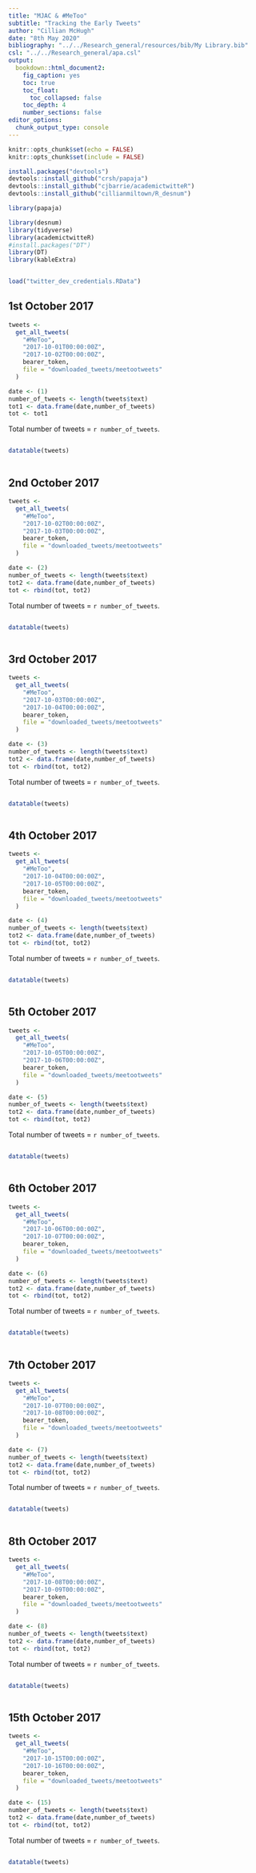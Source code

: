 ```yaml
---
title: "MJAC & #MeToo"
subtitle: "Tracking the Early Tweets"
author: "Cillian McHugh"
date: "8th May 2020"
bibliography: "../../Research_general/resources/bib/My Library.bib"
csl: "../../Research_general/apa.csl"
output:
  bookdown::html_document2:
    fig_caption: yes
    toc: true
    toc_float:
      toc_collapsed: false
    toc_depth: 4
    number_sections: false
editor_options: 
  chunk_output_type: console
---
```


```{=html}
<script>
$(document).ready(function() {
  $items = $('div#TOC li');
  $items.each(function(idx) {
    num_ul = $(this).parentsUntil('#TOC').length;
    $(this).css({'text-indent': num_ul * 10, 'padding-left': 10});
  });

});
</script>
```
```{=html}
<style type="text/css">
  .table-container {
  width: 100%;
  overflow-x: scroll;
}
</style>
```
```r
knitr::opts_chunk$set(echo = FALSE)
knitr::opts_chunk$set(include = FALSE)
```

```r
install.packages("devtools")
devtools::install_github("crsh/papaja")
devtools::install_github("cjbarrie/academictwitteR")
devtools::install_github("cillianmiltown/R_desnum")

library(papaja)

library(desnum)
library(tidyverse)
library(academictwitteR)
#install.packages("DT")
library(DT)
library(kableExtra)



```

```r

load("twitter_dev_credentials.RData")

```

## 1st October 2017

```r

tweets <-
  get_all_tweets(
    "#MeToo",
    "2017-10-01T00:00:00Z",
    "2017-10-02T00:00:00Z",
    bearer_token,
    file = "downloaded_tweets/meetootweets"
  )
```

```r
date <- (1)
number_of_tweets <- length(tweets$text)
tot1 <- data.frame(date,number_of_tweets)
tot <- tot1
```

Total number of tweets = `r number_of_tweets`.

::: {.table-container}
```r
datatable(tweets)
```
:::

## 2nd October 2017

```r
tweets <-
  get_all_tweets(
    "#MeToo",
    "2017-10-02T00:00:00Z",
    "2017-10-03T00:00:00Z",
    bearer_token,
    file = "downloaded_tweets/meetootweets"
  )
```

```r
date <- (2)
number_of_tweets <- length(tweets$text)
tot2 <- data.frame(date,number_of_tweets)
tot <- rbind(tot, tot2)
```

Total number of tweets = `r number_of_tweets`.

::: {.table-container}
```r
datatable(tweets)
```
:::

## 3rd October 2017

```r
tweets <-
  get_all_tweets(
    "#MeToo",
    "2017-10-03T00:00:00Z",
    "2017-10-04T00:00:00Z",
    bearer_token,
    file = "downloaded_tweets/meetootweets"
  )
```

```r
date <- (3)
number_of_tweets <- length(tweets$text)
tot2 <- data.frame(date,number_of_tweets)
tot <- rbind(tot, tot2)
```

Total number of tweets = `r number_of_tweets`.

::: {.table-container}
```r
datatable(tweets)
```
:::

## 4th October 2017

```r
tweets <-
  get_all_tweets(
    "#MeToo",
    "2017-10-04T00:00:00Z",
    "2017-10-05T00:00:00Z",
    bearer_token,
    file = "downloaded_tweets/meetootweets"
  )
```

```r
date <- (4)
number_of_tweets <- length(tweets$text)
tot2 <- data.frame(date,number_of_tweets)
tot <- rbind(tot, tot2)
```

Total number of tweets = `r number_of_tweets`.

::: {.table-container}
```r
datatable(tweets)
```
:::

## 5th October 2017

```r
tweets <-
  get_all_tweets(
    "#MeToo",
    "2017-10-05T00:00:00Z",
    "2017-10-06T00:00:00Z",
    bearer_token,
    file = "downloaded_tweets/meetootweets"
  )
```

```r
date <- (5)
number_of_tweets <- length(tweets$text)
tot2 <- data.frame(date,number_of_tweets)
tot <- rbind(tot, tot2)
```

Total number of tweets = `r number_of_tweets`.

::: {.table-container}
```r
datatable(tweets)
```
:::

## 6th October 2017

```r
tweets <-
  get_all_tweets(
    "#MeToo",
    "2017-10-06T00:00:00Z",
    "2017-10-07T00:00:00Z",
    bearer_token,
    file = "downloaded_tweets/meetootweets"
  )
```

```r
date <- (6)
number_of_tweets <- length(tweets$text)
tot2 <- data.frame(date,number_of_tweets)
tot <- rbind(tot, tot2)
```

Total number of tweets = `r number_of_tweets`.

::: {.table-container}
```r
datatable(tweets)
```
:::

## 7th October 2017

```r
tweets <-
  get_all_tweets(
    "#MeToo",
    "2017-10-07T00:00:00Z",
    "2017-10-08T00:00:00Z",
    bearer_token,
    file = "downloaded_tweets/meetootweets"
  )
```

```r
date <- (7)
number_of_tweets <- length(tweets$text)
tot2 <- data.frame(date,number_of_tweets)
tot <- rbind(tot, tot2)
```

Total number of tweets = `r number_of_tweets`.

::: {.table-container}
```r
datatable(tweets)
```
:::

## 8th October 2017

```r
tweets <-
  get_all_tweets(
    "#MeToo",
    "2017-10-08T00:00:00Z",
    "2017-10-09T00:00:00Z",
    bearer_token,
    file = "downloaded_tweets/meetootweets"
  )
```

```r
date <- (8)
number_of_tweets <- length(tweets$text)
tot2 <- data.frame(date,number_of_tweets)
tot <- rbind(tot, tot2)
```

Total number of tweets = `r number_of_tweets`.

::: {.table-container}
```r
datatable(tweets)
```
:::

## 15th October 2017

```r
tweets <-
  get_all_tweets(
    "#MeToo",
    "2017-10-15T00:00:00Z",
    "2017-10-16T00:00:00Z",
    bearer_token,
    file = "downloaded_tweets/meetootweets"
  )
```

```r
date <- (15)
number_of_tweets <- length(tweets$text)
tot2 <- data.frame(date,number_of_tweets)
tot <- rbind(tot, tot2)
```

Total number of tweets = `r number_of_tweets`.

::: {.table-container}
```r
datatable(tweets)
```
:::
